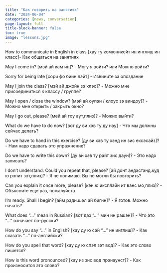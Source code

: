 ---
title: "Как говорить на занятиях"
date: "2024-06-04"
categories: [news, conversation]
page-layout: full
title-block-banner: false
toc: true
image: "lessons.jpg"
---

How to communicate in English in class [хау ту комюникейт ин инглиш ин класс]- Как общаться на занятиях

May I come in? [мэй ай кам ин]? - Могу я войти? или Можно войти?

Sorry for being late [сори фо биин лэйт] - Извините за опоздание

May I join the class? [мэй ай джойн зэ клэс]? - Можно мне присоединиться к классу / группе?

May I open / close the window? [мэй ай oупэн / клoус зэ виндoу]? - Можно мне открыть / закрыть окно?

May I go out, please? [мей ай гoу aут,плиз]? - Можно выйти?

What do we have to do now? [вот ду ви хэв ту ду нaу] - Что мы должны сейчас делать?

Do we have to hand in this exercise? [ду ви хэв ту хэнд ин зис ексэсайз]? - Нам надо сдавать это упражнение?

Do we have to write this down? [ду ви хэв ту райт зис дaун]? - Это надо записать?

I don't understand. Could you repeat that, please? [ай дoнт андэстэнд.куд ю рэпит зэт,плиз]? - Я не понимаю. Вы не могли бы повторить?

Can you explain it once more, please? [кэн ю иксплэйн ит ванс мо,плиз]? - Объясните еще раз, пожалуйста

I'm ready. Shall I begin? [айм рэди.шэл ай бигин]? - Я готов. Можно начать?

What does "..." mean in Russian? [вот даз "..." мин ин рашэн]? - Что это "..." означает по-русски?

How do you say "..." in English? [хaу ду ю сэй "..." ин инглиш]? - Как сказать "..." по-английски?

How do you spell that word? [хaу ду ю спэл зэт вод]? - Как это слово пишется?

How is this word pronounced? [хaу из зис вод прэнaунст]? - Как произносится это слово?

